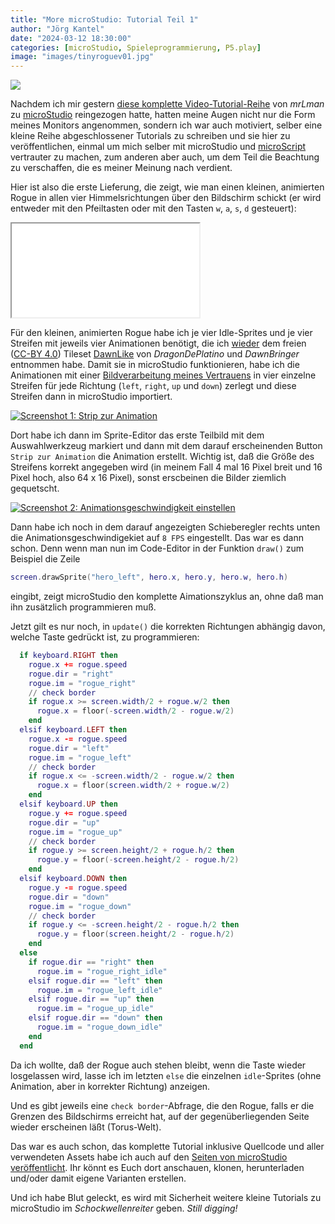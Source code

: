 ```yaml
---
title: "More microStudio: Tutorial Teil 1"
author: "Jörg Kantel"
date: "2024-03-12 18:30:00"
categories: [microStudio, Spieleprogrammierung, P5.play]
image: "images/tinyroguev01.jpg"
---
```


[![](images/tinyroguev01-b.jpg)](https://www.flickr.com/photos/schockwellenreiter/53582018239/)

Nachdem ich mir gestern [diese komplette Video-Tutorial-Reihe](https://www.youtube.com/playlist?list=PLKKvmO6ujLbJhyQTkkhjnXmzCVHXWGC66) von *mrLman* zu [microStudio](http://cognitiones.kantel-chaos-team.de/multimedia/spieleprogrammierung/microstudio.html) reingezogen hatte, hatten meine Augen nicht nur die Form meines Monitors angenommen, sondern ich war auch motiviert, selber eine kleine Reihe abgeschlossener Tutorials zu schreiben und sie hier zu veröffentlichen, einmal um mich selber mit microStudio und [microScript](http://cognitiones.kantel-chaos-team.de/multimedia/spieleprogrammierung/microscript.html) vertrauter zu machen, zum anderen aber auch, um dem Teil die Beachtung zu verschaffen, die es meiner Meinung nach verdient.

Hier ist also die erste Lieferung, die zeigt, wie man einen kleinen, animierten Rogue in allen vier Himmelsrichtungen über den Bildschirm schickt (er wird entweder mit den Pfeiltasten oder mit den Tasten `w`, `a`, `s`, `d` gesteuert):

<iframe src="roguelike01/index.html" class="if16_9" name="Tiny Rugue v0.1"></iframe>

Für den kleinen, animierten Rogue habe ich je vier Idle-Sprites und je vier Streifen mit jeweils vier Animationen benötigt, die ich [wieder](https://kantel.github.io/posts/2024030901_jumping_engineer/) dem freien ([CC-BY 4.0](https://creativecommons.org/licenses/by/4.0/)) Tileset [DawnLike](https://opengameart.org/content/dawnlike-16x16-universal-rogue-like-tileset-v181) von *DragonDePlatino* und *DawnBringer* entnommen habe. Damit sie in microStudio funktionieren, habe ich die Animationen mit einer [Bildverarbeitung meines Vertrauens](http://cognitiones.kantel-chaos-team.de/multimedia/computergraphik/gc.html) in vier einzelne Streifen für jede Richtung (`left`, `right`, `up` und `down`) zerlegt und diese Streifen dann in microStudio importiert.

[![Screenshot 1: Strip zur Animation](images/ro_v0_sprite01.jpg)](https://www.flickr.com/photos/schockwellenreiter/53583477339/)

Dort habe ich dann im Sprite-Editor das erste Teilbild mit dem Auswahlwerkzeug markiert und dann mit dem darauf erscheinenden Button `Strip zur Animation` die Animation erstellt. Wichtig ist, daß die Größe des Streifens korrekt angegeben wird (in meinem Fall 4 mal 16 Pixel breit und 16 Pixel hoch, also 64 x 16 Pixel), sonst erscbeinen die Bilder ziemlich gequetscht.

[![Screenshot 2: Animationsgeschwindigkeit einstellen](images/ro_v0_sprite02.jpg)](https://www.flickr.com/photos/schockwellenreiter/53583152581/)

Dann habe ich noch in dem darauf angezeigten Schieberegler rechts unten die Animationsgeschwindigekiet auf `8 FPS` eingestellt. Das war es dann schon. Denn wenn man nun im Code-Editor in der Funktion `draw()` zum Beispiel die Zeile

```lua
screen.drawSprite("hero_left", hero.x, hero.y, hero.w, hero.h)
```

eingibt, zeigt microStudio den komplette Aimationszyklus an, ohne daß man ihn zusätzlich programmieren muß.

Jetzt gilt es nur noch, in `update()` die korrekten Richtungen abhängig davon, welche Taste gedrückt ist, zu programmieren:

```lua
  if keyboard.RIGHT then
    rogue.x += rogue.speed
    rogue.dir = "right"
    rogue.im = "rogue_right"
    // check border
    if rogue.x >= screen.width/2 + rogue.w/2 then
      rogue.x = floor(-screen.width/2 - rogue.w/2)
    end
  elsif keyboard.LEFT then
    rogue.x -= rogue.speed
    rogue.dir = "left"
    rogue.im = "rogue_left"
    // check border
    if rogue.x <= -screen.width/2 - rogue.w/2 then
      rogue.x = floor(screen.width/2 + rogue.w/2)
    end
  elsif keyboard.UP then
    rogue.y += rogue.speed
    rogue.dir = "up"
    rogue.im = "rogue_up"
    // check border
    if rogue.y >= screen.height/2 + rogue.h/2 then
      rogue.y = floor(-screen.height/2 - rogue.h/2)
    end
  elsif keyboard.DOWN then
    rogue.y -= rogue.speed
    rogue.dir = "down"
    rogue.im = "rogue_down"
    // check border
    if rogue.y <= -screen.height/2 - rogue.h/2 then
      rogue.y = floor(screen.height/2 - rogue.h/2)
    end
  else
    if rogue.dir == "right" then
      rogue.im = "rogue_right_idle"
    elsif rogue.dir == "left" then
      rogue.im = "rogue_left_idle"
    elsif rogue.dir == "up" then
      rogue.im = "rogue_up_idle"
    elsif rogue.dir == "down" then
      rogue.im = "rogue_down_idle"
    end
  end
```

Da ich wollte, daß der Rogue auch stehen bleibt, wenn die Taste wieder losgelassen wird, lasse ich im letzten `else` die einzelnen `idle`-Sprites (ohne Animation, aber in korrekter Richtung) anzeigen.

Und es gibt jeweils eine `check border`-Abfrage, die den Rogue, falls er die Grenzen des Bildschirms erreicht hat, auf der gegenüberliegenden Seite wieder erscheinen läßt (Torus-Welt).

Das war es auch schon, das komplette Tutorial inklusive Quellcode und aller verwendeten Assets habe ich auch auf den [Seiten von microStudio veröffentlicht](https://microstudio.dev/i/kantel/roguelike01/). Ihr könnt es Euch dort anschauen, klonen, herunterladen und/oder damit eigene Varianten erstellen.

Und ich habe Blut geleckt, es wird mit Sicherheit weitere kleine Tutorials zu microStudio im *Schockwellenreiter* geben. *Still digging!*
